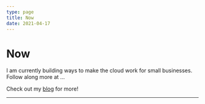 ```yaml
---
type: page
title: Now
date: 2021-04-17
---
```


# Now

I am currently building ways to make the cloud work for small businesses. Follow along more at ...

Check out my [blog]() for more! 

---